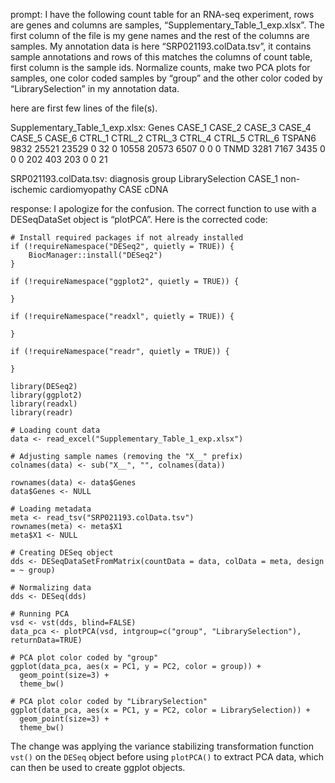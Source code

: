 prompt:
I have the following count table for an RNA-seq experiment, rows are genes and columns are samples, "Supplementary_Table_1_exp.xlsx". The first column of the file is my gene names and the rest of the columns are samples. My annotation data is here  "SRP021193.colData.tsv", it contains sample annotations and rows of this matches the columns of count table, first column is the sample ids. Normalize counts, make two PCA plots for samples, one color coded samples by "group" and the other color coded by "LibrarySelection" in my annotation data.

here are first few lines of the file(s).

Supplementary_Table_1_exp.xlsx:
Genes	CASE_1	CASE_2	CASE_3	CASE_4	CASE_5	CASE_6	CTRL_1	CTRL_2	CTRL_3	CTRL_4	CTRL_5	CTRL_6
TSPAN6	9832	25521	23529	0	32	0	10558	20573	6507	0	0	 0
TNMD	3281	 7167	 3435	0	 0	0	  202	  403	 203	0	0	21


SRP021193.colData.tsv:
	diagnosis	group	LibrarySelection
CASE_1	non-ischemic cardiomyopathy	CASE	cDNA


response:
I apologize for the confusion. The correct function to use with a DESeqDataSet object is "plotPCA". Here is the corrected code:

```
# Install required packages if not already installed
if (!requireNamespace("DESeq2", quietly = TRUE)) {
    BiocManager::install("DESeq2")
}

if (!requireNamespace("ggplot2", quietly = TRUE)) {
    
}

if (!requireNamespace("readxl", quietly = TRUE)) {
    
}

if (!requireNamespace("readr", quietly = TRUE)) {
    
}

library(DESeq2)
library(ggplot2)
library(readxl)
library(readr)

# Loading count data
data <- read_excel("Supplementary_Table_1_exp.xlsx")

# Adjusting sample names (removing the "X__" prefix)
colnames(data) <- sub("X__", "", colnames(data))

rownames(data) <- data$Genes
data$Genes <- NULL

# Loading metadata
meta <- read_tsv("SRP021193.colData.tsv")
rownames(meta) <- meta$X1
meta$X1 <- NULL

# Creating DESeq object
dds <- DESeqDataSetFromMatrix(countData = data, colData = meta, design = ~ group)

# Normalizing data
dds <- DESeq(dds)

# Running PCA 
vsd <- vst(dds, blind=FALSE) 
data_pca <- plotPCA(vsd, intgroup=c("group", "LibrarySelection"), returnData=TRUE)

# PCA plot color coded by "group"
ggplot(data_pca, aes(x = PC1, y = PC2, color = group)) + 
  geom_point(size=3) + 
  theme_bw()

# PCA plot color coded by "LibrarySelection"
ggplot(data_pca, aes(x = PC1, y = PC2, color = LibrarySelection)) + 
  geom_point(size=3) + 
  theme_bw()
```
The change was applying the variance stabilizing transformation function `vst()` on the `DESeq` object before using `plotPCA()` to extract PCA data, which can then be used to create ggplot objects.
